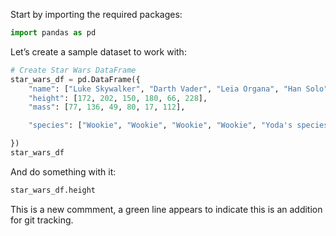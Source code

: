 Start by importing the required packages:

```python
import pandas as pd
```

Let's create a sample dataset to work with:

```python
# Create Star Wars DataFrame
star_wars_df = pd.DataFrame({
    "name": ["Luke Skywalker", "Darth Vader", "Leia Organa", "Han Solo", "Yoda", "Chewbacca"],
    "height": [172, 202, 150, 180, 66, 228],
    "mass": [77, 136, 49, 80, 17, 112],

    "species": ["Wookie", "Wookie", "Wookie", "Wookie", "Yoda's species", "Wookiee"]

})
star_wars_df
```

And do something with it:

```python
star_wars_df.height

```

This is a new commment, a green line appears to indicate this is an addition for git tracking.
